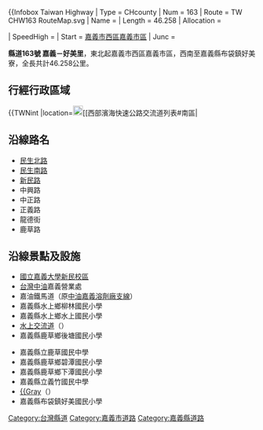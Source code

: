 {{Infobox Taiwan Highway
| Type = CHcounty
| Num = 163
| Route = TW CHW163 RouteMap.svg
| Name = {{Hlist-comma|嘉柳公路|嘉鹿公路}}
| Length = 46.258
| Allocation = 
 {{Plainlist|
* {{Jct|country=TWN|CH|168}}
* {{Jct|country=TWN|PH|1}}
* {{Jct|country=TWN|PH|19}}
* {{Jct|country=TWN|PH|17}}
 }}
| SpeedHigh = 
| Start = [[嘉義市|嘉義市]][[西區_(嘉義市)|西區]][[嘉義_(大字)|嘉義市區]]
| Junc = 
 {{Plainlist|
* [[File:TW_PHW82.svg|20px]][[水上交流道_(台82線)|水上交流道]]
* [[File:TW_PHW61.svg|20px]][[新塭交流道|{{Gray]]
 }}
| End = [[嘉義縣|嘉義縣]][[布袋鎮|布袋鎮]]好美寮
| Dep = [[嘉義市政府|嘉義市政府]]<br>[[嘉義縣政府|嘉義縣政府]]
}}
'''縣道163號 嘉義－好美里'''，東北起嘉義市西區嘉義市區，西南至嘉義縣布袋鎮好美寮，全長共計46.258公里。

== 行經行政區域 ==
{{Clear}}
{{TWNinttop}}
{{TWNint |county=嘉義市 |cspan=4 |tcd=西區 |tcd_link=西區 (嘉義市) |tspan=4 |location=[[嘉義_(大字)|嘉義市區]] |lspan=2 |km=0.0 |road={{Jct|country=TWN|CH|159}} |notes=公路起點 }}
{{TWNint |km=0.8 |road={{Jct|country=TWN|CH|159a}} |notes= }}
{{TWNint |location=[[下路頭|下路頭]] |km=2.4 |road={{Jct|country=TWN|PH|18}} |notes= }}
{{TWNint |location=[[湖子內_(嘉義市)|湖子內]] |km= |road=（地區道路） |notes= }}
{{TWNint |county=嘉義縣 |cspan=42 |tcd=水上鄉 |tspan=13 |location=[[崎子頭_(嘉義縣)|崎子頭]] |km=4.6 |road={{Jct|country=TWN|TRCY|41-1}} |notes=[[File:TW_THWcy41-1.svg|27px]]起點 }}
{{TWNint |location=[[柳子林|柳子林]] |lspan=2 |km=6.6 |road={{Jct|country=TWN|TRCY|42-1}} |notes=[[File:TW_THWcy42-1.svg|27px]]終點 }}
{{TWNint |km= |road={{Jct|country=TWN|TRCY|41-1}} |notes=[[File:TW_THWcy41-1.svg|27px]]終點 }}
{{TWNint |location=吳竹仔腳 |km= |road={{Jct|country=TWN|TRCY|40}} |notes=[[File:TW_THWcy40.svg|27px]]終點 }}
{{TWNint |location=[[水上_(大字)|水上市區]] |lspan=2 |km=9.7 |road={{Jct|country=TWN|CH|168}}<br>中華路 |notes=與[[File:TW_CHW168.svg|20px]]共線起點 |status=concur }}
{{TWNint |km= |road={{Jct|country=TWN|TRCY|41}}<br>{{Jct|country=TWN|CH|168}} |notes=[[File:TW_THWcy41.svg|27px]]起點 |status=concur }}
{{台灣公路設施|und||正義路||穿越{{Rint|tw|tra}}[[縱貫線_(南段)|縱貫線南段]]與{{Jct|country=TWN|PH|1}}}}
{{TWNint |location=[[十一指厝|龍德]] |km=10.2 |road={{Jct|country=TWN|PH|1}}<br>{{Jct|country=TWN|CH|168}} |notes=與[[File:TW_CHW168.svg|20px]]共線終點<br>與[[File:TW_PHW1.svg|20px]]共線起點 |status=concur }}
{{台灣公路設施|bri||水上橋}}
{{TWNint |location=三鎮 |km=11.2 |road={{Jct|country=TWN|PH|1}} |notes=與[[File:TW_PHW1.svg|20px]]共線終點 |status=concur }}
{{TWNint |location=[[File:TW_PHW82.svg|20px]][[水上交流道_(台82線)|水上交流道]] |km= |road={{Jct|country=TWN|PH|82}} |notes= }}
{{TWNint |location=[[南靖_(臺灣)|南靖]] |km= |road={{Jct|country=TWN|TRCY|40-1}} |notes=[[File:TW_THWcy40-1.svg|27px]]終點 }}
{{TWNint |location=後寮 |km=15.0 |road=（地區道路） |notes= }}
{{台灣公路設施|bri||無名||跨越{{Jct|country=TWN|NH|1}}}}
{{TWNint |tcd=鹿草鄉 |tspan=11 |location=麻豆店 |lspan=3 |km= |road=（地區道路） |notes= }}
{{台灣公路設施|bri||麻豆店橋|麻豆店橋}}
{{TWNint |km= |road=（地區道路） |notes= }}
{{TWNint |location=[[後堀|後堀]] |km=17.0 |road={{Jct|country=TWN|TRCY|37}} |notes= }}
{{TWNint |location=毛蟹行 |km= |road={{Jct|country=TWN|TRCY|31}} |notes=[[File:TW_THWcy31.svg|27px]]起點 }}
{{TWNint |location=山子腳 |km= |road=（地區道路） |notes= }}
{{TWNint |location=[[鹿草_(大字)|鹿草市區]] |lspan=2 |km=20.2 |road={{Jct|country=TWN|TRCY|35}} |notes= }}
{{TWNint |km= |road={{Jct|country=TWN|TRCY|35-1}} |notes=[[File:TW_THWcy35-1.svg|27px]]起點 }}
{{TWNint |location=東勢尾 |km=22.2 |road={{Jct|country=TWN|CH|170}} |notes=[[File:TW_CHW170.svg|20px]]終點 }}
{{TWNint |location=[[頂潭|頂潭]] |km= |road={{Jct|country=TWN|TRCY|35}} |notes=[[File:TW_THWcy35.svg|27px]]終點 }}
{{TWNint |location=[[下潭|下潭]] |km=25.1 |road={{Jct|country=TWN|TRCY|31}} |notes=[[File:TW_THWcy31.svg|27px]]終點 }}
{{TWNint |tcd=義竹鄉 |tspan=13 |location=七塊厝 |km=26.0 |road=（地區道路） |notes= }}
{{TWNint |location=頂-{庄}- |km= |road={{Jct|country=TWN|TRCY|32}} |notes=[[File:TW_THWcy32.svg|27px]]終點 }}
{{TWNint |location=[[五間厝_(嘉義縣)|五間厝]] |km= |road={{Jct|country=TWN|TRCY|32}} |notes=[[File:TW_THWcy32.svg|27px]]起點 }}
{{TWNint |location=[[角帶圍_(嘉義縣)|角帶圍]] |km= |road=（地區道路） |notes= }}
{{TWNint |location=岸腳 |km=29.8 |road={{Jct|country=TWN|PH|19}} |notes=與[[File:TW_PHW19.svg|20px]]共線起點 |status=concur }}
{{TWNint |location=[[義竹_(大字)|義竹市區]] |lspan=2 |km=30.7 |road={{Jct|country=TWN|PH|19}}<br>{{Jct|country=TWN|CH|172}} |notes=與[[File:TW_PHW19.svg|20px]]共線終點<br>與[[File:TW_CHW172.svg|20px]]共線起點 |status=concur }}
{{TWNint |km= |road={{Jct|country=TWN|CH|172}} |notes=與[[File:TW_CHW172.svg|20px]]共線終點 |status=concur }}
{{TWNint |location=[[頭竹圍|頭竹圍]] |lspan=2 |km= |road={{Jct|country=TWN|TRCY|27}} |notes= }}
{{TWNint |km= |road={{Jct|country=TWN|TRCY|30}} |notes= }}
{{TWNint |location=[[牛稠底|牛稠底]] |km=33.7 |road=（地區道路） |notes= }}
{{TWNint |location=[[過路子|過路子]] |lspan=2 |km= |road={{Jct|country=TWN|TRCY|27}} |notes=[[File:TW_THWcy27.svg|27px]]終點 }}
{{TWNint |km=40.5 |road={{Jct|country=TWN|TRCY|29}} |notes=[[File:TW_THWcy29.svg|27px]]終點 }}
{{TWNint |location=[[芋子寮|芋子寮]] |km= |road=（地區道路） |notes= }}
{{TWNint |tcd=布袋鎮 |tspan=4 |location=[[新塭_(嘉義縣)|新塭]] |lspan=2 |km= |road={{Jct|country=TWN|PH|17}} |notes=與[[File:TW_PHW17.svg|20px]]共線起點 |status=concur }}
{{TWNint |km=43.1 |road={{Jct|country=TWN|PH|17}} |notes=與[[File:TW_PHW17.svg|20px]]共線終點 |status=concur }}
{{TWNint |location=[[File:TW_PHW61.svg|20px]][[西部濱海快速公路交流道列表#南區|{{Gray]] |km= |road={{Jct|country=TWN|PH|61}} |notes=規劃中 |status=unbuilt }}
{{TWNint |location=好美寮 |km=46.258 |road=（地區道路） |notes=公路終點 }}
{{Jctbtm |conv=no |keys=concur,unbuilt }}

== 沿線路名 ==
* [[民生北路_(嘉義市)|民生北路]]
* [[民生南路_(嘉義市)|民生南路]]
* [[新民路_(嘉義市)|新民路]]
* 中興路
* 中正路
* 正義路
* 龍德街
* 鹿草路

== 沿線景點及設施 ==
{{Col-begin}}
{{Col-2}}
* [[國立嘉義大學#新民校區|國立嘉義大學新民校區]]
* [[台灣中油|台灣中油]]嘉義營業處
* 嘉油鐵馬道（原[[中油嘉義溶劑廠支線|中油嘉義溶劑廠支線]]）
* 嘉義縣水上鄉柳林國民小學
* 嘉義縣水上鄉水上國民小學
* [[水上交流道_(台82線)|水上交流道]]（{{Jct|country=TWN|PH|82}}）
* 嘉義縣鹿草鄉後塘國民小學
{{Col-2}}
* 嘉義縣立鹿草國民中學
* 嘉義縣鹿草鄉碧潭國民小學
* 嘉義縣鹿草鄉下潭國民小學
* 嘉義縣立義竹國民中學
* [[西部濱海快速公路交流道列表#南區|{{Gray]]（{{Jct|country=TWN|PH|61}}）
* 嘉義縣布袋鎮好美國民小學
{{Col-end}}

{{台灣縣市道}}
{{嘉義公路網}}

[[Category:台灣縣道|Category:台灣縣道]]
[[Category:嘉義市道路|Category:嘉義市道路]]
[[Category:嘉義縣道路|Category:嘉義縣道路]]
